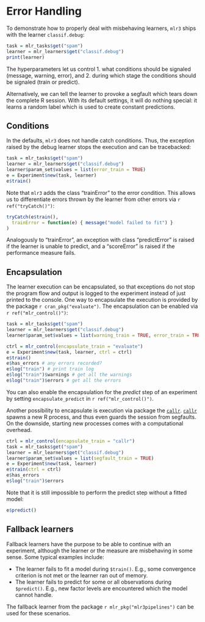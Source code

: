 # Error Handling {#error-handling}

To demonstrate how to properly deal with misbehaving learners, `mlr3` ships with the learner `classif.debug`:

```r
task = mlr_tasks$get("spam")
learner = mlr_learners$get("classif.debug")
print(learner)
```
The hyperparameters let us control
1. what conditions should be signaled (message, warning, error), and
2. during which stage the conditions should be signaled (train or predict).

Alternatively, we can tell the learner to provoke a segfault which tears down the complete R session.
With its default settings, it will do nothing special: it learns a random label which is used to create constant predictions.

## Conditions

In the defaults, `mlr3` does not handle catch conditions.
Thus, the exception raised by the debug learner stops the execution and can be tracebacked:

```r
task = mlr_tasks$get("spam")
learner = mlr_learners$get("classif.debug")
learner$param_set$values = list(error_train = TRUE)
e = Experiment$new(task, learner)
e$train()
```

Note that `mlr3` adds the class "trainError" to the error condition.
This allows us to differentiate errors thrown by the learner from other errors via `r ref("tryCatch()")`:
```r
tryCatch(e$train(),
  trainError = function(e) { message("model failed to fit") }
)
```
Analogously to "trainError", an exception with class "predictError" is raised if the learner is unable to predict,
and a "scoreError" is raised if the performance measure fails.


## Encapsulation

The learner execution can be encapsulated, so that exceptions do not stop the program flow and output is logged to the experiment instead of just printed to the console.
One way to encapsulate the execution is provided by the package `r cran_pkg("evaluate")`.
The encapsulation can be enabled via `r ref("mlr_control()")`:
```r
task = mlr_tasks$get("spam")
learner = mlr_learners$get("classif.debug")
learner$param_set$values = list(warning_train = TRUE, error_train = TRUE)

ctrl = mlr_control(encapsulate_train = "evaluate")
e = Experiment$new(task, learner, ctrl = ctrl)
e$train()
e$has_errors # any errors recorded?
e$log("train") # print train log
e$log("train")$warnings # get all the warnings
e$log("train")$errors # get all the errors
```
You can also enable the encapsulation for the *predict* step of an experiment by setting `encapsulate_predict` in `r ref("mlr_control()")`.

Another possibility to encapsulate is execution via package the [`callr`](https://cran.r-project.org/package=callr).
[`callr`](https://cran.r-project.org/package=callr) spawns a new R process, and thus even guards the session from segfaults.
On the downside, starting new processes comes with a computational overhead.

```r
ctrl = mlr_control(encapsulate_train = "callr")
task = mlr_tasks$get("spam")
learner = mlr_learners$get("classif.debug")
learner$param_set$values = list(segfault_train = TRUE)
e = Experiment$new(task, learner)
e$train(ctrl = ctrl)
e$has_errors
e$log("train")$errors
```

Note that it is still impossible to perform the predict step without a fitted model:
```r
e$predict()
```


## Fallback learners

Fallback learners have the purpose to be able to continue with an experiment, although the learner or the measure are misbehaving in some sense.
Some typical examples include:

* The learner fails to fit a model during `$train()`.
  E.g., some convergence criterion is not met or the learner ran out of memory.
* The learner fails to predict for some or all observations during `$predict()`.
  E.g., new factor levels are encountered which the model cannot handle.

The fallback learner from the package `r mlr_pkg("mlr3pipelines")` can be used for these scenarios.
